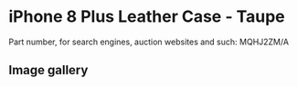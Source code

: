 
# iPhone 8 Plus Leather Case - Taupe

Part number, for search engines, auction websites and such: MQHJ2ZM/A

## Image gallery

<div style={{ width: "768px" }}>
  <GalleryComponent
    images={[
      {
        original: "/everysource/MQHJ2.png",
        thumbnail: "/everypreview/MQHJ2.png",
      },
      {
        original: "/everysource/MQHJ2_AV1_GOLD.png",
        thumbnail: "/everypreview/MQHJ2_AV1_GOLD.png",
      },
      {
        original: "/everysource/MQHJ2_AV1_SILVER.png",
        thumbnail: "/everypreview/MQHJ2_AV1_SILVER.png",
      },
      {
        original: "/everysource/MQHJ2_AV1_SPACE_GRAY.png",
        thumbnail: "/everypreview/MQHJ2_AV1_SPACE_GRAY.png",
      },
      {
        original: "/everysource/MQHJ2_AV2.png",
        thumbnail: "/everypreview/MQHJ2_AV2.png",
      }
    ]}
  />
</div>
